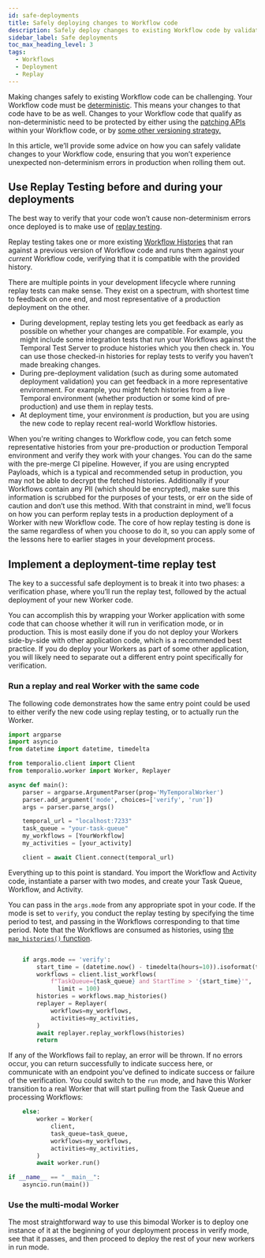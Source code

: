 ```yaml
---
id: safe-deployments
title: Safely deploying changes to Workflow code
description: Safely deploy changes to existing Workflow code by validating first for determinism errors before deploying to production.
sidebar_label: Safe deployments
toc_max_heading_level: 3
tags:
  - Workflows
  - Deployment
  - Replay
---
```


Making changes safely to existing Workflow code can be challenging. Your Workflow code must be [deterministic](https://docs.temporal.io/workflow-definition#deterministic-constraints). This means your changes to that code have to be as well. Changes to your Workflow code that qualify as non-deterministic need to be protected by either using the [patching APIs](https://docs.temporal.io/workflow-definition#workflow-versioning) within your Workflow code, or by [some other versioning strategy.](https://docs.temporal.io/workers#worker-versioning)

In this article, we’ll provide some advice on how you can safely validate changes to your Workflow code, ensuring that you won’t experience unexpected non-determinism errors in production when rolling them out.

## Use Replay Testing before and during your deployments

The best way to verify that your code won’t cause non-determinism errors once deployed is to make use of [replay testing](https://docs.temporal.io/workflow-execution#replay).

Replay testing takes one or more existing [Workflow Histories](https://docs.temporal.io/workflow-execution/event#event-history) that ran against a previous version of Workflow code and runs them against your *current* Workflow code, verifying that it is compatible with the provided history.

There are multiple points in your development lifecycle where running replay tests can make sense. They exist on a spectrum, with shortest time to feedback on one end, and most representative of a production deployment on the other.

- During development, replay testing lets you get feedback as early as possible on whether your changes are compatible. For example, you might include some integration tests that run your Workflows against the Temporal Test Server to produce histories which you then check in. You can use those checked-in histories for replay tests to verify you haven’t made breaking changes.
- During pre-deployment validation (such as during some automated deployment validation) you can get feedback in a more representative environment. For example, you might fetch histories from a live Temporal environment (whether production or some kind of pre-production) and use them in replay tests.
- At deployment time, your environment *is* production, but you are using the new code to replay recent real-world Workflow histories.

When you're writing changes to Workflow code, you can fetch some representative histories from your pre-production or production Temporal environment and verify they work with your changes. You can do the same with the pre-merge CI pipeline. However, if you are using encrypted Payloads, which is a typical and recommended setup in production, you may not be able to decrypt the fetched histories. Additionally if your Workflows contain any PII (which should be encrypted), make sure this information is scrubbed for the purposes of your tests, or err on the side of caution and don’t use this method.
With that constraint in mind, we’ll focus on how you can perform replay tests in a production deployment of a Worker with new Workflow code. The core of how replay testing is done is the same regardless of when you choose to do it, so you can apply some of the lessons here to earlier stages in your development process.

## Implement a deployment-time replay test

The key to a successful safe deployment is to break it into two phases: a verification phase, where you’ll  run the replay test, followed by the actual deployment of your new Worker code.

You can accomplish this by wrapping your Worker application with some code that can choose whether it will run in verification mode, or in production. This is most easily done if you do not deploy your Workers side-by-side with other application code, which is a recommended best practice. If you do deploy your Workers as part of some other application, you will likely need to separate out a different entry point specifically for verification.

### Run a replay and real Worker with the same code

The following code demonstrates how the same entry point could be used to either verify the new code using replay testing, or to actually run the Worker.

```python
import argparse
import asyncio
from datetime import datetime, timedelta

from temporalio.client import Client
from temporalio.worker import Worker, Replayer

async def main():
    parser = argparse.ArgumentParser(prog='MyTemporalWorker')
    parser.add_argument('mode', choices=['verify', 'run'])
    args = parser.parse_args()

    temporal_url = "localhost:7233"
    task_queue = "your-task-queue"
    my_workflows = [YourWorkflow]
    my_activities = [your_activity]

    client = await Client.connect(temporal_url)
```

Everything up to this point is standard. You import the Workflow and Activity code, instantiate a parser with two modes, and create your Task Queue, Workflow, and Activity.

You can pass in the `args.mode` from any appropriate spot in your code. If the mode is set to `verify`, you conduct the replay testing by specifying the time period to test, and passing in the Workflows corresponding to that time period. Note that the Workflows are consumed as histories, using [the `map_histories()` function](https://python.temporal.io/temporalio.client.WorkflowExecutionAsyncIterator.html#map_histories).

```python

    if args.mode == 'verify':
        start_time = (datetime.now() - timedelta(hours=10)).isoformat(timespec='seconds')
        workflows = client.list_workflows(
	        f"TaskQueue={task_queue} and StartTime > '{start_time}'",
		      limit = 100)
        histories = workflows.map_histories()
        replayer = Replayer(
            workflows=my_workflows,
            activities=my_activities,
        )
        await replayer.replay_workflows(histories)
        return
```

If any of the Workflows fail to replay, an error will be thrown. If no errors occur, you can return successfully to indicate success here, or communicate with an endpoint you've defined to indicate success or failure of the verification. You could switch to the `run` mode, and have this Worker transition to a real Worker that will start pulling from the Task Queue and processing Workflows:

```python
    else:
        worker = Worker(
            client,
            task_queue=task_queue,
            workflows=my_workflows,
            activities=my_activities,
        )
        await worker.run()

if __name__ == "__main__":
    asyncio.run(main())

```

### Use the multi-modal Worker

The most straightforward way to use this bimodal Worker is to deploy one instance of it at the beginning of your deployment process in verify mode, see that it passes, and then proceed to deploy the rest of your new workers in run mode.
